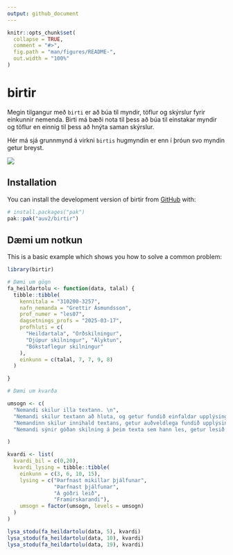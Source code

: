 ```yaml
---
output: github_document
---
```


<!-- README.md is generated from README.Rmd. Please edit that file -->

```r
knitr::opts_chunk$set(
  collapse = TRUE,
  comment = "#>",
  fig.path = "man/figures/README-",
  out.width = "100%"
)
```

# birtir

<!-- badges: start -->

<!-- badges: end -->

Megin tilgangur með `birti` er að búa til myndir, töflur og skýrslur fyrir einkunnir nemenda. Birti má bæði nota til þess að búa til einstakar myndir og töflur en einnig til þess að hnýta saman skýrslur.

Hér má sjá grunnmynd á virkni `birtis` hugmyndin er enn í þróun svo myndin getur breyst.

![](images/clipboard-3395613513.png)

## Installation

You can install the development version of birtir from [GitHub](https://github.com/) with:

``` r
# install.packages("pak")
pak::pak("auv2/birtir")
```

## Dæmi um notkun

This is a basic example which shows you how to solve a common problem:

```r
library(birtir)

# Dæmi um gögn
fa_heildartolu <- function(data, talal) {
  tibble::tibble(
    kennitala = "310200-3257",
    nafn_nemanda = "Grettir Ásmundsson",
    prof_numer = "les07",
    dagsetnings_profs = "2025-03-17",
    profhluti = c(
      "Heildartala", "Orðskilningur",
      "Djúpur skilningur", "Ályktun",
      "Bókstaflegur skilningur"
    ),
    einkunn = c(talal, 7, 7, 9, 8)
  )

}

# Dæmi um kvarða

umsogn <- c(
  "Nemandi skilur illa textann. \n",
  "Nemandi skilur textann að hluta, og getur fundið einfaldar upplýsingar  í texta. \n\n",
  "Nemandinn skilur innihald textans, getur auðveldlega fundið upplýsingar í textanum og getur dregið ályktanir. \n\n",
  "Nemandi sýnir góðan skilning á þeim texta sem hann les, getur lesið á milli línanna og dregið flóknar ályktanir. \n"

)

kvardi <- list(
  kvardi_bil = c(0,20),
  kvardi_lysing = tibble::tibble(
    einkunn = c(3, 6, 10, 15),
    lysing = c("Þarfnast mikillar þjálfunar",
               "Þarfnast þjálfunar",
               "Á góðri leið",
               "Framúrskarandi"),
    umsogn = factor(umsogn, levels = umsogn)
  )
)

lysa_stodu(fa_heildartolu(data, 5), kvardi)
lysa_stodu(fa_heildartolu(data, 10), kvardi)
lysa_stodu(fa_heildartolu(data, 19), kvardi)
```
